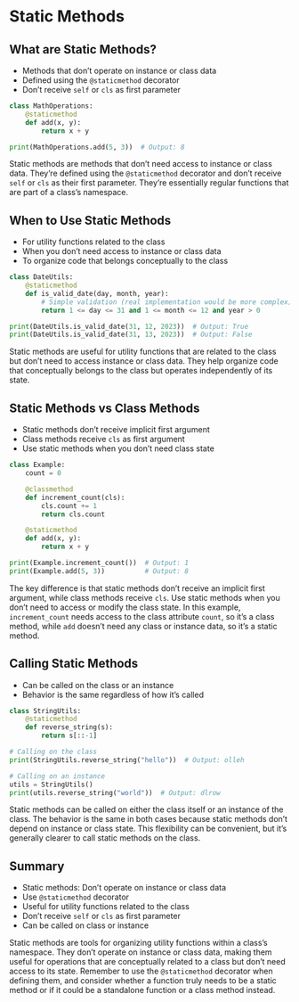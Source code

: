 # Static Methods

## What are Static Methods?

- Methods that don't operate on instance or class data
- Defined using the `@staticmethod` decorator
- Don't receive `self` or `cls` as first parameter

```python
class MathOperations:
    @staticmethod
    def add(x, y):
        return x + y

print(MathOperations.add(5, 3))  # Output: 8
```

::: {.notes}
Static methods are methods that don't need access to instance or class data. They're defined using the `@staticmethod` decorator and don't receive `self` or `cls` as their first parameter. They're essentially regular functions that are part of a class's namespace.
:::


## When to Use Static Methods

- For utility functions related to the class
- When you don't need access to instance or class data
- To organize code that belongs conceptually to the class

```python
class DateUtils:
    @staticmethod
    def is_valid_date(day, month, year):
        # Simple validation (real implementation would be more complex)
        return 1 <= day <= 31 and 1 <= month <= 12 and year > 0

print(DateUtils.is_valid_date(31, 12, 2023))  # Output: True
print(DateUtils.is_valid_date(31, 13, 2023))  # Output: False
```

::: {.notes}
Static methods are useful for utility functions that are related to the class but don't need to access instance or class data. They help organize code that conceptually belongs to the class but operates independently of its state.
:::


## Static Methods vs Class Methods

- Static methods don't receive implicit first argument
- Class methods receive `cls` as first argument
- Use static methods when you don't need class state

```python
class Example:
    count = 0

    @classmethod
    def increment_count(cls):
        cls.count += 1
        return cls.count

    @staticmethod
    def add(x, y):
        return x + y

print(Example.increment_count())  # Output: 1
print(Example.add(5, 3))          # Output: 8
```

::: {.notes}
The key difference is that static methods don't receive an implicit first argument, while class methods receive `cls`. Use static methods when you don't need to access or modify the class state. In this example, `increment_count` needs access to the class attribute `count`, so it's a class method, while `add` doesn't need any class or instance data, so it's a static method.
:::


## Calling Static Methods

- Can be called on the class or an instance
- Behavior is the same regardless of how it's called

```python
class StringUtils:
    @staticmethod
    def reverse_string(s):
        return s[::-1]

# Calling on the class
print(StringUtils.reverse_string("hello"))  # Output: olleh

# Calling on an instance
utils = StringUtils()
print(utils.reverse_string("world"))  # Output: dlrow
```

::: {.notes}
Static methods can be called on either the class itself or an instance of the class. The behavior is the same in both cases because static methods don't depend on instance or class state. This flexibility can be convenient, but it's generally clearer to call static methods on the class.
:::


## Summary

- Static methods: Don't operate on instance or class data
- Use `@staticmethod` decorator
- Useful for utility functions related to the class
- Don't receive `self` or `cls` as first parameter
- Can be called on class or instance

::: {.notes}
Static methods are tools for organizing utility functions within a class's namespace. They don't operate on instance or class data, making them useful for operations that are conceptually related to a class but don't need access to its state. Remember to use the `@staticmethod` decorator when defining them, and consider whether a function truly needs to be a static method or if it could be a standalone function or a class method instead.
:::